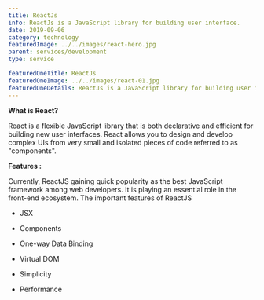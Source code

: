 ```yaml
---
title: ReactJs
info: ReactJs is a JavaScript library for building user interface.
date: 2019-09-06
category: technology
featuredImage: ../../images/react-hero.jpg
parent: services/development
type: service

featuredOneTitle: ReactJs
featuredOneImage: ../../images/react-01.jpg
featuredOneDetails: ReactJs is a JavaScript library for building user interface.
---
```


**What is React?**

React is a flexible JavaScript library that is both declarative and efficient for building new user interfaces. React allows you to design and develop complex UIs from very small and isolated pieces of code referred to as "components".

**Features :**

Currently, ReactJS gaining quick popularity as the best JavaScript framework among web developers. It is playing an essential role in the front-end ecosystem. The important features of ReactJS

- JSX

- Components

- One-way Data Binding

- Virtual DOM

- Simplicity

- Performance
